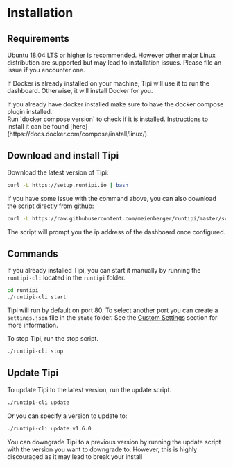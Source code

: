 
# Installation

## Requirements

Ubuntu 18.04 LTS or higher is recommended. However other major Linux distribution are supported but may lead to installation issues.
Please file an issue if you encounter one.

If Docker is already installed on your machine, Tipi will use it to run the dashboard. Otherwise, it will install Docker for you.

<Callout type="warning">
If you already have docker installed make sure to have the docker compose plugin installed.<br/>
Run `docker compose version` to check if it is installed. Instructions to install it can be found [here](https://docs.docker.com/compose/install/linux/).
</Callout>


## Download and install Tipi

Download the latest version of Tipi:

```bash
curl -L https://setup.runtipi.io | bash
```

If you have some issue with the command above, you can also download the script directly from github:
  
```bash
curl -L https://raw.githubusercontent.com/meienberger/runtipi/master/scripts/install.sh | bash
```

The script will prompt you the ip address of the dashboard once configured.

## Commands

If you already installed Tipi, you can start it manually by running the `runtipi-cli` located in the `runtipi` folder.

```bash
cd runtipi
./runtipi-cli start
```

Tipi will run by default on port 80. To select another port you can create a `settings.json` file in the `state` folder.
See the [Custom Settings](/docs/getting-started/custom-settings) section for more information.

To stop Tipi, run the stop script.

```bash
./runtipi-cli stop
```

## Update Tipi

To update Tipi to the latest version, run the update script.

```bash
./runtipi-cli update
```

Or you can specify a version to update to:

```bash
./runtipi-cli update v1.6.0
```

<Callout type="warning">
You can downgrade Tipi to a previous version by running the update script with the version you want to downgrade to.
However, this is highly discouraged as it may lead to break your install
</Callout>

